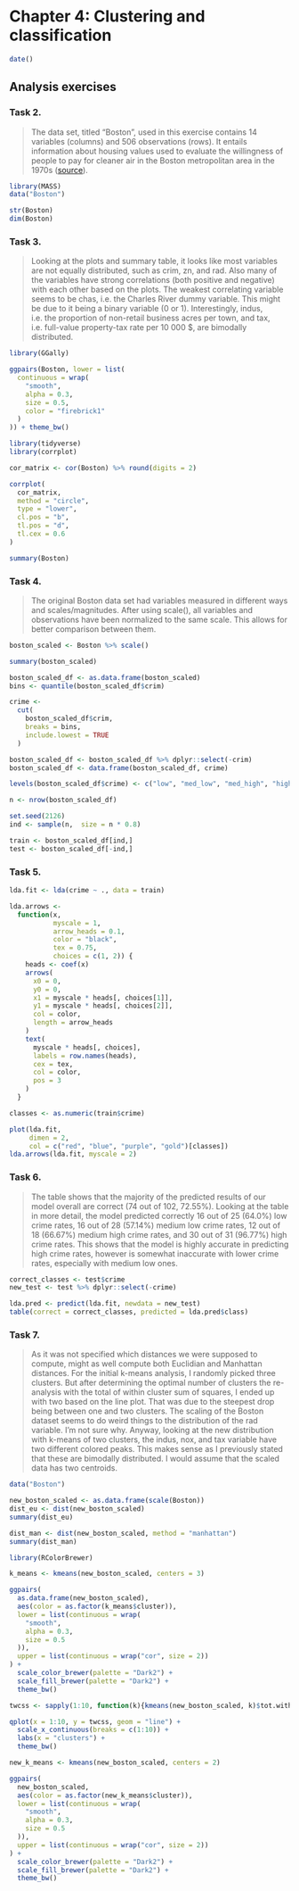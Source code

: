 # **Chapter 4: Clustering and classification**

```r
date()
```

## **Analysis exercises**

### **Task 2.**

> The data set, titled "Boston", used in this exercise contains 14 variables (columns) and 506 observations (rows). It entails information about housing values used to evaluate the willingness of people to pay for cleaner air in the Boston metropolitan area in the 1970s ([source](https://doi.org/10.1016/0095-0696\(78\)90006-2)).

```r
library(MASS)
data("Boston")

str(Boston)
dim(Boston)
```

### **Task 3.**

> Looking at the plots and summary table, it looks like most variables are not equally distributed, such as crim, zn, and rad. Also many of the variables have strong correlations (both positive and negative) with each other based on the plots. The weakest correlating variable seems to be chas, i.e. the Charles River dummy variable. This might be due to it being a binary variable (0 or 1). Interestingly, indus, i.e. the proportion of non-retail business acres per town, and tax, i.e. full-value property-tax rate per 10 000 $, are bimodally distributed.

```r
library(GGally)

ggpairs(Boston, lower = list(
  continuous = wrap(
    "smooth",
    alpha = 0.3,
    size = 0.5,
    color = "firebrick1"
  )
)) + theme_bw()
```

```r
library(tidyverse)
library(corrplot)

cor_matrix <- cor(Boston) %>% round(digits = 2)

corrplot(
  cor_matrix,
  method = "circle",
  type = "lower",
  cl.pos = "b",
  tl.pos = "d",
  tl.cex = 0.6
)
```

```r
summary(Boston)
```

### **Task 4.**

> The original Boston data set had variables measured in different ways and scales/magnitudes. After using scale(), all variables and observations have been normalized to the same scale. This allows for better comparison between them.

```r
boston_scaled <- Boston %>% scale()

summary(boston_scaled)
```

```r
boston_scaled_df <- as.data.frame(boston_scaled)
bins <- quantile(boston_scaled_df$crim)

crime <-
  cut(
    boston_scaled_df$crim,
    breaks = bins,
    include.lowest = TRUE
  )

boston_scaled_df <- boston_scaled_df %>% dplyr::select(-crim)
boston_scaled_df <- data.frame(boston_scaled_df, crime)

levels(boston_scaled_df$crime) <- c("low", "med_low", "med_high", "high")

n <- nrow(boston_scaled_df)

set.seed(2126)
ind <- sample(n,  size = n * 0.8)

train <- boston_scaled_df[ind,]
test <- boston_scaled_df[-ind,]
```

### **Task 5.**

```r
lda.fit <- lda(crime ~ ., data = train)

lda.arrows <-
  function(x,
           myscale = 1,
           arrow_heads = 0.1,
           color = "black",
           tex = 0.75,
           choices = c(1, 2)) {
    heads <- coef(x)
    arrows(
      x0 = 0,
      y0 = 0,
      x1 = myscale * heads[, choices[1]],
      y1 = myscale * heads[, choices[2]],
      col = color,
      length = arrow_heads
    )
    text(
      myscale * heads[, choices],
      labels = row.names(heads),
      cex = tex,
      col = color,
      pos = 3
    )
  }

classes <- as.numeric(train$crime)

plot(lda.fit,
     dimen = 2,
     col = c("red", "blue", "purple", "gold")[classes])
lda.arrows(lda.fit, myscale = 2)
```

### **Task 6.**

> The table shows that the majority of the predicted results of our model overall are correct (74 out of 102, 72.55%). Looking at the table in more detail, the model predicted correctly 16 out of 25 (64.0%) low crime rates, 16 out of 28 (57.14%) medium low crime rates, 12 out of 18 (66.67%) medium high crime rates, and 30 out of 31 (96.77%) high crime rates. This shows that the model is highly accurate in predicting high crime rates, however is somewhat inaccurate with lower crime rates, especially with medium low ones.

```r
correct_classes <- test$crime
new_test <- test %>% dplyr::select(-crime)

lda.pred <- predict(lda.fit, newdata = new_test)
table(correct = correct_classes, predicted = lda.pred$class)
```

### **Task 7.**

> As it was not specified which distances we were supposed to compute, might as well compute both Euclidian and Manhattan distances. For the initial k-means analysis, I randomly picked three clusters. But after determining the optimal number of clusters the re-analysis with the total of within cluster sum of squares, I ended up with two based on the line plot. That was due to the steepest drop being between one and two clusters. The scaling of the Boston dataset seems to do weird things to the distribution of the rad variable. I'm not sure why. Anyway, looking at the new distribution with k-means of two clusters, the indus, nox, and tax variable have two different colored peaks. This makes sense as I previously stated that these are bimodally distributed. I would assume that the scaled data has two centroids.

```r
data("Boston")

new_boston_scaled <- as.data.frame(scale(Boston))
dist_eu <- dist(new_boston_scaled)
summary(dist_eu)

dist_man <- dist(new_boston_scaled, method = "manhattan")
summary(dist_man)
```

```r
library(RColorBrewer)

k_means <- kmeans(new_boston_scaled, centers = 3)

ggpairs(
  as.data.frame(new_boston_scaled),
  aes(color = as.factor(k_means$cluster)),
  lower = list(continuous = wrap(
    "smooth",
    alpha = 0.3,
    size = 0.5
  )),
  upper = list(continuous = wrap("cor", size = 2))
) +
  scale_color_brewer(palette = "Dark2") +
  scale_fill_brewer(palette = "Dark2") +
  theme_bw()
```

```r
twcss <- sapply(1:10, function(k){kmeans(new_boston_scaled, k)$tot.withinss})

qplot(x = 1:10, y = twcss, geom = "line") +
  scale_x_continuous(breaks = c(1:10)) +
  labs(x = "clusters") +
  theme_bw()
```

```r
new_k_means <- kmeans(new_boston_scaled, centers = 2)

ggpairs(
  new_boston_scaled,
  aes(color = as.factor(new_k_means$cluster)),
  lower = list(continuous = wrap(
    "smooth",
    alpha = 0.3,
    size = 0.5
  )),
  upper = list(continuous = wrap("cor", size = 2))
) +
  scale_color_brewer(palette = "Dark2") +
  scale_fill_brewer(palette = "Dark2") +
  theme_bw()
```
